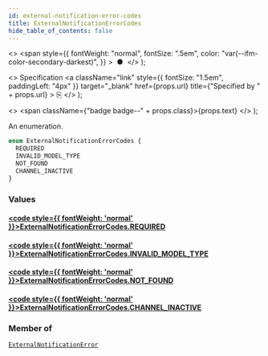 ```yaml
---
id: external-notification-error-codes
title: ExternalNotificationErrorCodes
hide_table_of_contents: false
---
```


  <>
    <span
      style={{
        fontWeight: "normal",
        fontSize: ".5em",
        color: "var(--ifm-color-secondary-darkest)",
      }}
    >
      &nbsp;●&nbsp;
    </span>
  </>
);

  <>
    Specification
    <a
      className="link"
      style={{ fontSize: "1.5em", paddingLeft: "4px" }}
      target="\_blank"
      href={props.url}
      title={"Specified by " + props.url}
    >
      ⎘
    </a>
  </>
);

  <>
    <span className={"badge badge--" + props.class}>{props.text}</span>
  </>
);

An enumeration.

```graphql
enum ExternalNotificationErrorCodes {
  REQUIRED
  INVALID_MODEL_TYPE
  NOT_FOUND
  CHANNEL_INACTIVE
}
```

### Values

#### [<code style={{ fontWeight: 'normal' }}>ExternalNotificationErrorCodes.<b>REQUIRED</b></code>](#)

>

#### [<code style={{ fontWeight: 'normal' }}>ExternalNotificationErrorCodes.<b>INVALID_MODEL_TYPE</b></code>](#)

>

#### [<code style={{ fontWeight: 'normal' }}>ExternalNotificationErrorCodes.<b>NOT_FOUND</b></code>](#)

>

#### [<code style={{ fontWeight: 'normal' }}>ExternalNotificationErrorCodes.<b>CHANNEL_INACTIVE</b></code>](#)

>

### Member of

[`ExternalNotificationError`](../../api-reference/objects/external-notification-error) <Badge class="secondary" text="object"/>
